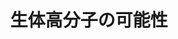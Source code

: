 ﻿---
title: "生体高分子の可能性"
category: "物質理工学院"
vol: 87
interviewee: "芹澤 武"
url: "http://www.serizawa.polymer.titech.ac.jp/serizawa.html"
tags: ["材料","分子","化学","生物","生命"]
pdf: "87-3-serizawa.pdf"
career: ""
preface: "生命を形作るために必要不可欠な生体高分子。近年研究が活発に行われているこの分野を、化学と生物の境界領域で研究しているのが芹澤である。先生は生体高分子の、生体の中では使われていない性質を新たな機能として使うことができないかと考え研究している。本稿では主に、 ペプチドやセルロースの機能に着目し、新たな材料への可能性を探る先生の研究について紹介する。"
---
